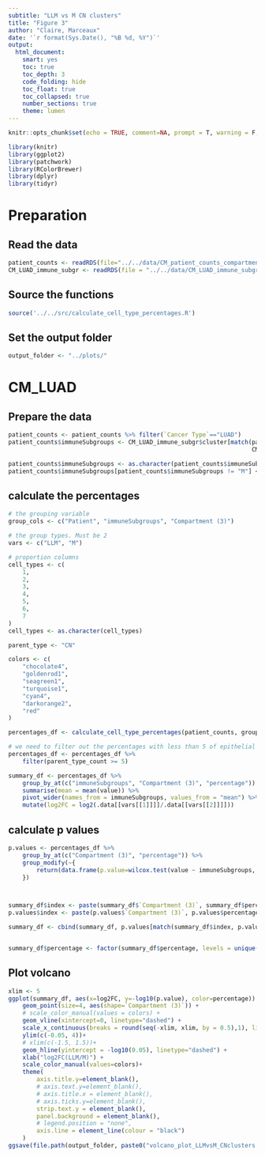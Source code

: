 ```yaml
---
subtitle: "LLM vs M CN clusters"
title: "Figure 3"
author: "Claire, Marceaux"
date: '`r format(Sys.Date(), "%B %d, %Y")`'
output:
  html_document:
    smart: yes
    toc: true
    toc_depth: 3
    code_folding: hide
    toc_float: true
    toc_collapsed: true
    number_sections: true
    theme: lumen
---
```


```r
knitr::opts_chunk$set(echo = TRUE, comment=NA, prompt = T, warning = F, message=F)
```

```r
library(knitr)
library(ggplot2)
library(patchwork)
library(RColorBrewer)
library(dplyr)
library(tidyr)
```

# Preparation

## Read the data

```r
patient_counts <- readRDS(file="../../data/CM_patient_counts_compartment_3_CN_spatial_clusters_df.rds")
CM_LUAD_immune_subgr <- readRDS(file = "../../data/CM_LUAD_immune_subgroups.rds")
```

## Source the functions

```r
source('../../src/calculate_cell_type_percentages.R')
```

## Set the output folder

```r
output_folder <- "../plots/"
```

# CM_LUAD


## Prepare the data

```r
patient_counts <- patient_counts %>% filter(`Cancer Type`=="LUAD")
patient_counts$immuneSubgroups <- CM_LUAD_immune_subgr$cluster[match(patient_counts$Patient,
                                                                     CM_LUAD_immune_subgr$patient)]

patient_counts$immuneSubgroups <- as.character(patient_counts$immuneSubgroups)
patient_counts$immuneSubgroups[patient_counts$immuneSubgroups != "M"] <- "LLM"
```

## calculate the percentages

```r
# the grouping variable
group_cols <- c("Patient", "immuneSubgroups", "Compartment (3)")

# the group types. Must be 2
vars <- c("LLM", "M")

# proportion columns
cell_types <- c(
    1,
    2,
    3,
    4,
    5,
    6,
    7
)
cell_types <- as.character(cell_types)

parent_type <- "CN"

colors <- c(
    "chocolate4",
    "goldenrod1",
    "seagreen1",
    "turquoise1",
    "cyan4",
    "darkorange2",
    "red"
)
```


```r
percentages_df <- calculate_cell_type_percentages(patient_counts, group_cols, cell_types, parent_type)

# we need to filter out the percentages with less than 5 of epithelial cells
percentages_df <- percentages_df %>% 
    filter(parent_type_count >= 5)

summary_df <- percentages_df %>%
    group_by_at(c("immuneSubgroups", "Compartment (3)", "percentage")) %>%
    summarise(mean = mean(value)) %>%
    pivot_wider(names_from = immuneSubgroups, values_from = "mean") %>%
    mutate(log2FC = log2(.data[[vars[[1]]]]/.data[[vars[[2]]]]))

```

## calculate p values

```r
p.values <- percentages_df %>%
    group_by_at(c("Compartment (3)", "percentage")) %>%
    group_modify(~{
        return(data.frame(p.value=wilcox.test(value ~ immuneSubgroups, .x, exact=FALSE)$p.value))
    })



summary_df$index <- paste(summary_df$`Compartment (3)`, summary_df$percentage)
p.values$index <- paste(p.values$`Compartment (3)`, p.values$percentage)

summary_df <- cbind(summary_df, p.values[match(summary_df$index, p.values$index), "p.value"])


summary_df$percentage <- factor(summary_df$percentage, levels = unique(summary_df$percentage))
```

## Plot volcano

```r
xlim <- 5
ggplot(summary_df, aes(x=log2FC, y=-log10(p.value), color=percentage)) +
    geom_point(size=4, aes(shape=`Compartment (3)`)) + 
    # scale_color_manual(values = colors) +
    geom_vline(xintercept=0, linetype="dashed") + 
    scale_x_continuous(breaks = round(seq(-xlim, xlim, by = 0.5),1), limits = c(-xlim, xlim)) + 
    ylim(c(-0.05, 4))+
    # xlim(c(-1.5, 1.5))+
    geom_hline(yintercept = -log10(0.05), linetype="dashed") +
    xlab("log2FC(LLM/M)") + 
    scale_color_manual(values=colors)+
    theme(
        axis.title.y=element_blank(),
        # axis.text.y=element_blank(),
        # axis.title.x = element_blank(),
        # axis.ticks.y=element_blank(),
        strip.text.y = element_blank(),
        panel.background = element_blank(),
        # legend.position = "none",
        axis.line = element_line(colour = "black")
    )
ggsave(file.path(output_folder, paste0("volcano_plot_LLMvsM_CNclusters.png")))


```

